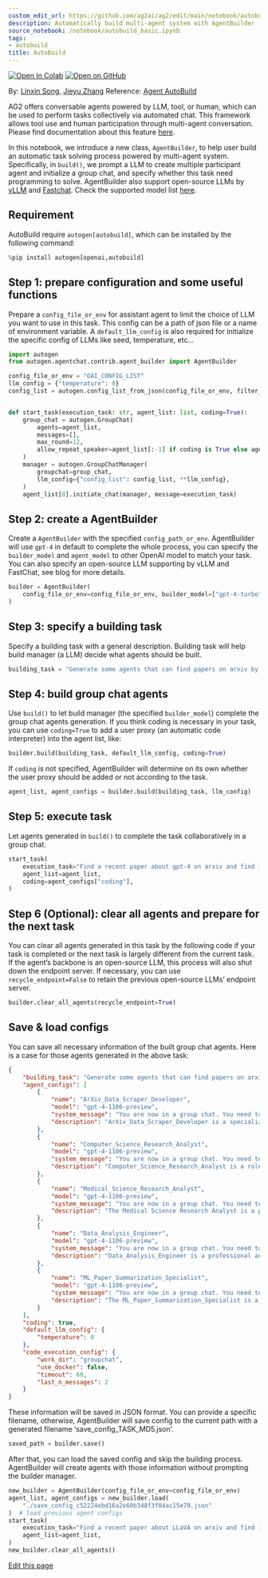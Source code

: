 ```yaml
---
custom_edit_url: https://github.com/ag2ai/ag2/edit/main/notebook/autobuild_basic.ipynb
description: Automatically build multi-agent system with AgentBuilder
source_notebook: /notebook/autobuild_basic.ipynb
tags:
- autobuild
title: AutoBuild
---
```


<a href="https://colab.research.google.com/github/ag2ai/ag2/blob/main/notebook/autobuild_basic.ipynb" class="colab-badge" target="_blank"><img noZoom src="https://colab.research.google.com/assets/colab-badge.svg" alt="Open In Colab" /></a>
<a href="https://github.com/ag2ai/ag2/blob/main/notebook/autobuild_basic.ipynb" class="github-badge" target="_blank"><img noZoom src="https://img.shields.io/badge/Open%20on%20GitHub-grey?logo=github" alt="Open on GitHub" /></a>




By: [Linxin Song](https://linxins97.github.io/), [Jieyu
Zhang](https://jieyuz2.github.io/) Reference: [Agent
AutoBuild](https://docs.ag2.ai/blog/2023-11-26-Agent-AutoBuild/index)

AG2 offers conversable agents powered by LLM, tool, or human, which can
be used to perform tasks collectively via automated chat. This framework
allows tool use and human participation through multi-agent
conversation. Please find documentation about this feature
[here](https://docs.ag2.ai/latest/docs/user-guide/basic-concepts/conversable-agent/).

In this notebook, we introduce a new class, `AgentBuilder`, to help user
build an automatic task solving process powered by multi-agent system.
Specifically, in `build()`, we prompt a LLM to create multiple
participant agent and initialize a group chat, and specify whether this
task need programming to solve. AgentBuilder also support open-source
LLMs by [vLLM](https://docs.vllm.ai/en/latest/index.html) and
[Fastchat](https://github.com/lm-sys/FastChat). Check the supported
model list
[here](https://docs.vllm.ai/en/latest/models/supported_models.html).

## Requirement

AutoBuild require `autogen[autobuild]`, which can be installed by the
following command:

```python
%pip install autogen[openai,autobuild]
```

## Step 1: prepare configuration and some useful functions

Prepare a `config_file_or_env` for assistant agent to limit the choice
of LLM you want to use in this task. This config can be a path of json
file or a name of environment variable. A `default_llm_config` is also
required for initialize the specific config of LLMs like seed,
temperature, etc…

```python
import autogen
from autogen.agentchat.contrib.agent_builder import AgentBuilder

config_file_or_env = "OAI_CONFIG_LIST"
llm_config = {"temperature": 0}
config_list = autogen.config_list_from_json(config_file_or_env, filter_dict={"model": ["gpt-4-turbo", "gpt-4"]})


def start_task(execution_task: str, agent_list: list, coding=True):
    group_chat = autogen.GroupChat(
        agents=agent_list,
        messages=[],
        max_round=12,
        allow_repeat_speaker=agent_list[:-1] if coding is True else agent_list,
    )
    manager = autogen.GroupChatManager(
        groupchat=group_chat,
        llm_config={"config_list": config_list, **llm_config},
    )
    agent_list[0].initiate_chat(manager, message=execution_task)
```

## Step 2: create a AgentBuilder

Create a `AgentBuilder` with the specified `config_path_or_env`.
AgentBuilder will use `gpt-4` in default to complete the whole process,
you can specify the `builder_model` and `agent_model` to other OpenAI
model to match your task. You can also specify an open-source LLM
supporting by vLLM and FastChat, see blog for more details.

```python
builder = AgentBuilder(
    config_file_or_env=config_file_or_env, builder_model=["gpt-4-turbo"], agent_model=["gpt-4-turbo"]
)
```

## Step 3: specify a building task

Specify a building task with a general description. Building task will
help build manager (a LLM) decide what agents should be built.

```python
building_task = "Generate some agents that can find papers on arxiv by programming and analyzing them in specific domains related to computer science and medical science."
```

## Step 4: build group chat agents

Use `build()` to let build manager (the specified `builder_model`)
complete the group chat agents generation. If you think coding is
necessary in your task, you can use `coding=True` to add a user proxy
(an automatic code interpreter) into the agent list, like:

```python
builder.build(building_task, default_llm_config, coding=True)
```

If `coding` is not specified, AgentBuilder will determine on its own
whether the user proxy should be added or not according to the task.

```python
agent_list, agent_configs = builder.build(building_task, llm_config)
```

## Step 5: execute task

Let agents generated in `build()` to complete the task collaboratively
in a group chat.

```python
start_task(
    execution_task="Find a recent paper about gpt-4 on arxiv and find its potential applications in software.",
    agent_list=agent_list,
    coding=agent_configs["coding"],
)
```

## Step 6 (Optional): clear all agents and prepare for the next task

You can clear all agents generated in this task by the following code if
your task is completed or the next task is largely different from the
current task. If the agent’s backbone is an open-source LLM, this
process will also shut down the endpoint server. If necessary, you can
use `recycle_endpoint=False` to retain the previous open-source LLMs’
endpoint server.

```python
builder.clear_all_agents(recycle_endpoint=True)
```

## Save & load configs 

You can save all necessary information of the built group chat agents.
Here is a case for those agents generated in the above task:

```json
{
    "building_task": "Generate some agents that can find papers on arxiv by programming and analyzing them in specific domains related to computer science and medical science.",
    "agent_configs": [
        {
            "name": "ArXiv_Data_Scraper_Developer",
            "model": "gpt-4-1106-preview",
            "system_message": "You are now in a group chat. You need to complete a task with other participants. As an ArXiv_Data_Scraper_Developer, your focus is to create and refine tools capable of intelligent search and data extraction from arXiv, honing in on topics within the realms of computer science and medical science. Utilize your proficiency in Python programming to design scripts that navigate, query, and parse information from the platform, generating valuable insights and datasets for analysis. \n\nDuring your mission, it\u2019s not just about formulating queries; your role encompasses the optimization and precision of the data retrieval process, ensuring relevance and accuracy of the information extracted. If you encounter an issue with a script or a discrepancy in the expected output, you are encouraged to troubleshoot and offer revisions to the code you find in the group chat.\n\nWhen you reach a point where the existing codebase does not fulfill task requirements or if the operation of provided code is unclear, you should ask for help from the group chat manager. They will facilitate your advancement by providing guidance or appointing another participant to assist you. Your ability to adapt and enhance scripts based on peer feedback is critical, as the dynamic nature of data scraping demands ongoing refinement of techniques and approaches.\n\nWrap up your participation by confirming the user's need has been satisfied with the data scraping solutions you've provided. Indicate the completion of your task by replying \"TERMINATE\" in the group chat.",
            "description": "ArXiv_Data_Scraper_Developer is a specialized software development role requiring proficiency in Python, including familiarity with web scraping libraries such as BeautifulSoup or Scrapy, and a solid understanding of APIs and data parsing. They must possess the ability to identify and correct errors in existing scripts and confidently engage in technical discussions to improve data retrieval processes. The role also involves a critical eye for troubleshooting and optimizing code to ensure efficient data extraction from the ArXiv platform for research and analysis purposes."
        },
        {
            "name": "Computer_Science_Research_Analyst",
            "model": "gpt-4-1106-preview",
            "system_message": "You are now in a group chat. You need to complete a task with other participants. As a Computer Science Research Analyst, your objective is to utilize your analytical capabilities to identify and examine scholarly articles on arXiv, focusing on areas bridging computer science and medical science. Employ Python for automation where appropriate and leverage your expertise in the subject matter to draw insights from the research.\n\nEnsure that the information is acquired systematically; tap into online databases, interpret data sets, and perform literature reviews to pinpoint relevant findings. Should you encounter a complex problem or if you find your progress stalled, feel free to question the existing approaches discussed in the chat or contribute an improved method or analysis.\n\nIf the task proves to be beyond your current means or if you face uncertainty at any stage, seek assistance from the group chat manager. The manager is available to provide guidance or to involve another expert if necessary to move forward effectively.\n\nYour contributions are crucial, and it is important to communicate your findings and conclusions clearly. Once you believe the task is complete and the group's need has been satisfied, please affirm the completion by replying \"TERMINATE\".",
            "description": "Computer_Science_Research_Analyst is a role requiring strong analytical skills, a deep understanding of computer science concepts, and proficiency in Python for data analysis and automation. This position should have the ability to critically assess the validity of information, challenge assumptions, and provide evidence-based corrections or alternatives. They should also have excellent communication skills to articulate their findings and suggestions effectively within the group chat."
        },
        {
            "name": "Medical_Science_Research_Analyst",
            "model": "gpt-4-1106-preview",
            "system_message": "You are now in a group chat. You need to complete a task with other participants. As a Medical_Science_Research_Analyst, your function is to harness your analytical strengths and understanding of medical research to source and evaluate pertinent papers from the arXiv database, focusing on the intersection of computer science and medical science. Utilize your Python programming skills to automate data retrieval and analysis tasks. Engage in systematic data mining to extract relevant content, then apply your analytical expertise to interpret the findings qualitatively. \n\nWhen there is a requirement to gather information, employ Python scripts to automate the aggregation process. This could include scraping web data, retrieving and processing documents, and performing content analyses. When these scripts produce outputs, use your subject matter expertise to evaluate the results. \n\nProgress through your task step by step. When an explicit plan is absent, present a structured outline of your intended methodology. Clarify which segments of the task are handled through automation, and which necessitate your interpretative skills. \n\nIn the event code is utilized, the script type must be specified. You are expected to execute the scripts provided without making changes. Scripts are to be complete and functionally standalone. Should you encounter an error upon execution, critically review the output, and if needed, present a revised script for the task at hand. \n\nFor tasks that require saving and executing scripts, indicate the intended filename at the beginning of the script. \n\nMaintain clear communication of the results by harnessing the 'print' function where applicable. If an error arises or a task remains unsolved after successful code execution, regroup to collect additional information, reassess your approach, and explore alternative strategies. \n\nUpon reaching a conclusion, substantiate your findings with credible evidence where possible.\n\nConclude your participation by confirming the task's completion with a \"TERMINATE\" response.\n\nShould uncertainty arise at any point, seek guidance from the group chat manager for further directives or reassignment of the task.",
            "description": "The Medical Science Research Analyst is a professionally trained individual with strong analytical skills, specializing in interpreting and evaluating scientific research within the medical field. They should possess expertise in data analysis, likely with proficiency in Python for analyzing datasets, and have the ability to critically assess the validity and relevance of previous messages or findings relayed in the group chat. This role requires a solid foundation in medical knowledge to provide accurate and evidence-based corrections or insights."
        },
        {
            "name": "Data_Analysis_Engineer",
            "model": "gpt-4-1106-preview",
            "system_message": "You are now in a group chat. You need to complete a task with other participants. As a Data Analysis Engineer, your role involves leveraging your analytical skills to gather, process, and analyze large datasets. You will employ various data analysis techniques and tools, particularly Python for scripting, to extract insights from the data related to computer science and medical science domains on arxiv.\n\nIn scenarios where information needs to be collected or analyzed, you will develop Python scripts to automate the data retrieval and processing tasks. For example, you may write scripts to scrape the arXiv website, parse metadata of research papers, filter content based on specific criteria, and perform statistical analysis or data visualization. \n\nYour workflow will include the following steps:\n\n1. Use your Python coding abilities to design scripts for data extraction and analysis. This can involve browsing or searching the web, downloading and reading files, or printing the content of web pages or files relevant to the given domains.\n2. After gathering the necessary data, apply your data analysis expertise to derive meaningful insights or patterns present in the data. This should be done methodically, making the most of your Python skills for data manipulation and interpretation.\n3. Communicate your findings clearly to the group chat. Ensure the results are straightforward for others to understand and act upon.\n4. If any issues arise from executing the code, such as lack of output or unexpected results, you can question the previous messages or code in the group chat and attempt to provide a corrected script or analysis.\n5. When uncertain or facing a complex problem that you cannot solve alone, ask for assistance from the group chat manager. They can either provide guidance or assign another participant to help you.\n\nOnce you believe the task is completed satisfactorily, and you have fulfilled the user's need, respond with \"TERMINATE\" to signify the end of your contribution to the task. Remember, while technical proficiency in Python is essential for this role, the ability to work collaboratively within the group chat, communicate effectively, and adapt to challenges is equally important.",
            "description": "Data_Analysis_Engineer is a professional adept in collecting, analyzing, and interpreting large datasets, using statistical tools and machine learning techniques to provide actionable insights. They should possess strong Python coding skills for data manipulation and analysis, an understanding of database management, as well as the ability to communicate complex results effectively to non-technical stakeholders. This position should be allowed to speak when data-driven clarity is needed or when existing analyses or methodologies are called into question."
        },
        {
            "name": "ML_Paper_Summarization_Specialist",
            "model": "gpt-4-1106-preview",
            "system_message": "You are now in a group chat. You need to complete a task with other participants. As an ML_Paper_Summarization_Specialist, your role entails leveraging machine learning techniques to extract and analyze academic papers from arXiv, focusing on domains that intersect computer science and medical science. Utilize your expertise in natural language processing and data analysis to identify relevant papers, extract key insights, and generate summaries that accurately reflect the advancements and findings within those papers.\n\nYou are expected to apply your deep understanding of machine learning algorithms, data mining, and information retrieval to construct models and systems that can efficiently process and interpret scientific literature.\n\nIf you encounter any challenges in accessing papers, parsing content, or algorithmic processing, you may seek assistance by presenting your issue to the group chat. Should there be a disagreement regarding the efficacy of a method or the accuracy of a summarization, you are encouraged to critically evaluate previous messages or outputs and offer improved solutions to enhance the group's task performance.\n\nShould confusion arise during the task, rather than relying on coding scripts, please request guidance from the group chat manager, and allow them to facilitate the necessary support by inviting another participant who can aid in overcoming the current obstacle.\n\nRemember, your primary duty is to synthesize complex academic content into concise, accessible summaries that will serve as a valuable resource for researchers and professionals seeking to stay abreast of the latest developments in their respective fields. \n\nOnce you believe your task is completed and the summaries provided meet the necessary standards of accuracy and comprehensiveness, reply \"TERMINATE\" to signal the end of your contribution to the group's task.",
            "description": "The ML_Paper_Summarization_Specialist is a professional adept in machine learning concepts and current research trends, with strong analytical skills to critically evaluate information, synthesizing knowledge from academic papers into digestible summaries. This specialist should be proficient in Python for text processing and have the ability to provide constructive feedback on technical discussions, guide effective implementation, and correct misconceptions or errors related to machine learning theory and practice in the chat. They should be a reliable resource for clarifying complex information and ensuring accurate application of machine learning techniques within the group chat context."
        }
    ],
    "coding": true,
    "default_llm_config": {
        "temperature": 0
    },
    "code_execution_config": {
        "work_dir": "groupchat",
        "use_docker": false,
        "timeout": 60,
        "last_n_messages": 2
    }
}
```

These information will be saved in JSON format. You can provide a
specific filename, otherwise, AgentBuilder will save config to the
current path with a generated filename ‘save_config_TASK_MD5.json’.

```python
saved_path = builder.save()
```

After that, you can load the saved config and skip the building process.
AgentBuilder will create agents with those information without prompting
the builder manager.

```python
new_builder = AgentBuilder(config_file_or_env=config_file_or_env)
agent_list, agent_configs = new_builder.load(
    "./save_config_c52224ebd16a2e60b348f3f04ac15e79.json"
)  # load previous agent configs
start_task(
    execution_task="Find a recent paper about LLaVA on arxiv and find its potential applications in computer vision.",
    agent_list=agent_list,
)
new_builder.clear_all_agents()
```

<div className="edit-url-container">
    <a className="edit-url" href="https://github.com/ag2ai/ag2/edit/main/notebook/autobuild_basic.ipynb" target='_blank'><Icon icon="pen" iconType="solid" size="13px"/> Edit this page</a>
</div>

